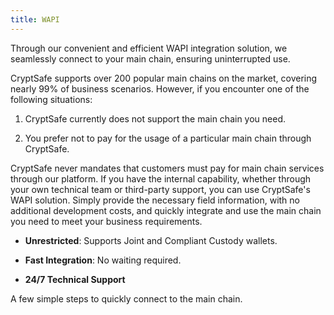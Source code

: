 ```yaml
---
title: WAPI
---
```


Through our convenient and efficient WAPI integration solution, we seamlessly connect to your main chain, ensuring uninterrupted use.

CryptSafe supports over 200 popular main chains on the market, covering nearly 99% of business scenarios. However, if you encounter one of the following situations:

1. CryptSafe currently does not support the main chain you need.

2. You prefer not to pay for the usage of a particular main chain through CryptSafe.

CryptSafe never mandates that customers must pay for main chain services through our platform. If you have the internal capability, whether through your own technical team or third-party support, you can use CryptSafe's WAPI solution. Simply provide the necessary field information, with no additional development costs, and quickly integrate and use the main chain you need to meet your business requirements.

* **Unrestricted**: Supports Joint and Compliant Custody wallets.

* **Fast Integration**: No waiting required.

* **24/7 Technical Support**

<CardGroup cols={2}>
  <Card title="CryptSafe WAPI" href="/api-references/bass-apis/prepare">
    A few simple steps to quickly connect to the main chain.
  </Card>
</CardGroup>
